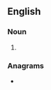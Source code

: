 ==English==

===Noun===
{{head|en|noun plural form}}

# {{plural of|caveat|lang=en}}

===Anagrams===
* {{l|en|vacates}}
